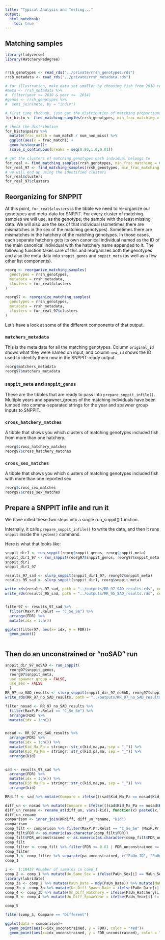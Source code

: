 ```yaml
---
title: "Typical Analysis and Testing..."
output: 
  html_notebook:
    toc: true
---
```



## Matching samples

```r
library(tidyverse)
library(HatcheryPedAgree)


rrsh_genotypes <- read_rds("../private/rrsh_genotypes.rds")
rrsh_metadata <- read_rds("../private/rrsh_metadata.rds")
```

```r
# for illustration, make data set smaller by choosing fish from 2010 to 2014
#meta <- rrsh_metadata %>%
#  filter(year >= 2010 & year <=  2014)
#genos <- rrsh_genotypes %>%
#  semi_join(meta, by = "indiv")

# first time through, just get the distribution of matching proportions
for_histo <- find_matching_samples(rrsh_genotypes, min_frac_matching = 0.8)

# check the distribution
for_histo$pairs %>%
  mutate(frac_match = num_match / num_non_miss) %>%
  ggplot(aes(x = frac_match)) +
  geom_histogram()+
  scale_x_continuous(breaks = seq(0.80,1.0,0.01))

# get the clusters of matching genotypes each indvidual belongs to
for_real <- find_matching_samples(rrsh_genotypes, min_frac_matching = 0.95, return_clusters = TRUE)
for_real_97 <- find_matching_samples(rrsh_genotypes, min_frac_matching = 0.97, return_clusters = TRUE)
# we will end up using the identified clusters
for_real$clusters
for_real_97$clusters
```



## Reorganizing for SNPPIT

At this point, `for_real$clusters` is the tibble we need to re-organize our genotypes and meta-data
for SNPPIT.  For every cluster of matching samples we will use, as the genotype, the
sample with the least missing data.  We will also use the sex of that individual (sometimes
there are mismatches in the sex of the matching genotypes).  Sometimes there are mismatches in
the hatchery of the matching genotypes.  In those cases, each separate hatchery gets its own
canonical individual named as the ID of the main canonical individual with the hatchery
name appended to it.  The following function takes care of this and reorganizes both the
genotypes and also the meta data into `snppit_genos` and `snppit_meta` (as well as a few other list
components).
```r
reorg <- reorganize_matching_samples(
  genotypes = rrsh_genotypes, 
  metadata = rrsh_metadata, 
  clusters = for_real$clusters
)

reorg97 <- reorganize_matching_samples(
  genotypes = rrsh_genotypes, 
  metadata = rrsh_metadata, 
  clusters = for_real_97$clusters
)
```

Let's have a look at some of the different components of that output.

### `matchers_metadata`

This is the meta data for all the matching genotypes.  Column `original_id` shows what they
were named on input, and column `new_id` shows the ID used to identify them now in the
SNPPIT-ready output.
```r
reorg$matchers_metadata
reorg97$matchers_metadata
```

### `snppit_meta` and `snppit_genos`

These are the tibbles that are ready to pass into `prepare_snppit_infile()`.  Multiple
years and spawner_groups of the matching individuals have been lumped into
comma-separated strings for the year and spawner group inputs to SNPPIT.

### `cross_hatchery_matches` 

A tibble that shows you which clusters of matching genotypes included fish from more
than one hatchery.
```r
reorg$cross_hatchery_matches
reorg97$cross_hatchery_matches
```

### `cross_sex_matches` 

A tibble that shows you which clusters of matching genotypes included fish with more than
one reported sex
```r
reorg$cross_sex_matches
reorg97$cross_sex_matches
```


## Prepare a SNPPIT infile and run it

We have rolled these two steps into a single run_snppit() function.

Internally, it calls `prepare_snppit_infile()` to write the data,
and then it runs `snppit` inside the `system()` command.

Here is what that looks like:
```r
snppit_dir1 <- run_snppit(reorg$snppit_genos, reorg$snppit_meta)
snppit_dir1_97 <- run_snppit(reorg97$snppit_genos, reorg97$snppit_meta)
snppit_dir1
snppit_dir1_97
```


```r
results_97_sad <- slurp_snppit(snppit_dir1_97, reorg97$snppit_meta)
results_95_sad <- slurp_snppit(snppit_dir1, reorg$snppit_meta) 

write_rds(results_97_sad, path = "../outputs/RR_97_SAD_results.rds", compress = "xz")
write_rds(results_95_sad, path = "../outputs/RR_95_SAD_results.rds", compress = "xz")


filter97 <- results_97_sad %>% 
  filter(MaxP.Pr.Relat == "C_Se_Se") %>% 
  arrange(FDR) %>% 
  mutate(idx = 1:n())

ggplot(filter97, aes(x= idx, y = FDR))+
  geom_point()
  
```


## Then do an unconstrained or "noSAD" run

```r
snppit_dir_97_noSAD <- run_snppit(
  reorg97$snppit_genos, 
  reorg97$snppit_meta, 
  use_spawner_group = FALSE,
  use_sex = FALSE
  )
RR_97_no_SAD_results <- slurp_snppit(snppit_dir_97_noSAD, reorg97$snppit_meta)
write_rds(RR_97_no_SAD_results, path = "../outputs/RR_97_no_SAD_results.rds", compress = "xz")

filter_nosad <- RR_97_no_SAD_results %>% 
  filter(MaxP.Pr.Relat == "C_Se_Se") %>% 
  arrange(FDR) %>% 
  mutate(idx = 1:n())


nosad <- RR_97_no_SAD_results %>% 
  arrange(FDR) %>% 
  mutate(idx = 1:n()) %>% 
  mutate(Kid_Ma_Pa = stringr::str_c(kid,ma,pa, sep = "_")) %>% 
  mutate(Kid_Pa_Ma = stringr::str_c(kid,pa,ma, sep = "_")) %>% 
  arrange(kid)
  

sad <- results_97_sad %>% 
  arrange(FDR) %>% 
  mutate(idx = 1:n()) %>% 
  mutate(Kid_Ma_Pa = stringr::str_c(kid,ma,pa, sep = "_")) %>% 
  arrange(kid)
```
```r

RRdiff <- sad %>% mutate(Compare = ifelse(((sad$Kid_Ma_Pa == nosad$Kid_Pa_Ma) | (sad$Kid_Ma_Pa == nosad$Kid_Ma_Pa)), yes = "Same", no = "Different"))

diff_un <- nosad %>% mutate(Compare = ifelse(((sad$Kid_Ma_Pa == nosad$Kid_Pa_Ma) | (sad$Kid_Ma_Pa == nosad$Kid_Ma_Pa)), yes = "Same", no = "Different"))
diff_un_rename <- rename_at(diff_un, vars(-kid), function(x) paste0(x,"_unconstrained"))
diff_un_rename
comparison <- inner_join(RRdiff, diff_un_rename, "kid")
comparison
comp_filt <- comparison %>% filter(MaxP.Pr.Relat == "C_Se_Se" |MaxP.Pr.Relat_unconstrained == "C_Se_Se") 
comp_filt$FDR <- as.numeric(as.character(comp_filt$FDR))
comp_filt$FDR_unconstrained <- as.numeric(as.character(comp_filt$FDR_unconstrained))
comp_filt
comp_filter <- comp_filt %>% filter(FDR <= 0.01 | FDR_unconstrained <= 0.01)
comp_filter
comp_1 <- comp_filter %>% separate(pa_unconstrained, c("PaUn_ID", "PaUn_Sex", "PaUn_Year", "PaUn_Date", "PaUn_Hatchery"), sep = "_") %>% separate(ma_unconstrained, c("MaUn_ID", "MaUn_Sex", "MaUn_Year", "MaUn_Date", "MaUn_Hatchery"), sep = "_")
comp_1

i <-  1:10437 #number of samples in comp_1
comp_2 <- comp_1 %>% mutate(Un_Same_Sex = ifelse(PaUn_Sex[i] == MaUn_Sex[i], yes = "Same Sex Parents", no ="NA"))
library(lubridate)
comp_3a <- comp_2 %>% mutate(PaUn_Date = mdy(PaUn_Date)) %>% mutate(MaUn_Date = mdy(MaUn_Date))
comp_3b <- comp_3a %>% mutate(Un_Diff_Spawn_Date = ifelse(PaUn_Date[i] != MaUn_Date[i], yes = "Different Spawn Dates", no = "Same"))
comp_4 <- comp_3b %>% mutate(Un_Diff_Hatchery = ifelse(PaUn_Hatchery[i] != MaUn_Hatchery[i], yes = "Parents from Different Hatcheries", no = "Same Hatchery"))
comp_5 <- comp_4 %>% mutate(Un_Diff_SpawnYear = ifelse(PaUn_Year[i] != MaUn_Year[i], yes = "Different Spawn Years", no = "Same Spawn Year"))

comp_5
```

```r
filter(comp_5, Compare == "Different")
```

```r
ggplot(data = comparison)+
  geom_point(aes(x=idx_unconstrained, y = FDR), color = "red")+
  geom_point(aes(x=idx_unconstrained, y = FDR_unconstrained), color = "blue")
```

